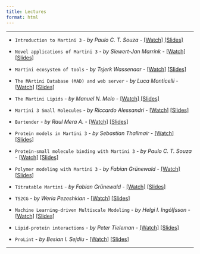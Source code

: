 ```yaml
---
title: Lectures
format: html
---
```


<hr>

- `Introduction to Martini 3` - *by Paulo C. T. Souza* - [[Watch]](https://youtu.be/lx8P577COfM) [[Slides]](https://cgmartini-library.s3.ca-central-1.amazonaws.com/0_Tutorials/Lectures/Introduction_to_Martini3.pdf)

- `Novel applications of Martini 3` - *by Siewert-Jan Marrink* - [[Watch]](https://www.youtube.com/watch?v=A72A9s980BQ) [[Slides]](https://cgmartini-library.s3.ca-central-1.amazonaws.com/0_Tutorials/Lectures/SJ-martini3-applications.pdf)

- `Martini ecosystem of tools` - *by Tsjerk Wassenaar* - [[Watch]](https://youtu.be/Gvf6W0fBqwg) [[Slides]](https://cgmartini-library.s3.ca-central-1.amazonaws.com/0_Tutorials/Lectures/Martini-Tools.pdf)

- `The MArtini Database (MAD) and web server` - *by Luca Monticelli* - [[Watch]](https://youtu.be/__LDjW2hB5Q) [[Slides]](https://cgmartini-library.s3.ca-central-1.amazonaws.com/0_Tutorials/Lectures/MAD_server.pdf)

- `The Martini Lipids` - *by Manuel N. Melo* - [[Watch]](https://youtu.be/cMhlpwoDtg8) [[Slides]](https://cgmartini-library.s3.ca-central-1.amazonaws.com/0_Tutorials/Lectures/MN_Melo_Martini_lipids.pdf)

- `Martini 3 Small Molecules` - *by Riccardo Alessandri* - [[Watch]](https://www.youtube.com/watch?v=PfgEx72KxVg) [[Slides]](https://cgmartini-library.s3.ca-central-1.amazonaws.com/0_Tutorials/Lectures/2021-09-02_MartiniWorkshop2021_Small_molecules-vFINAL.pdf)

- `Bartender` - *by Raul Mera A.* - [[Watch]](https://youtu.be/e6P79G9Z8r4) [[Slides]](https://cgmartini-library.s3.ca-central-1.amazonaws.com/0_Tutorials/Lectures/Bartender_RMera.pdf)

- `Protein models in Martini 3` - *by Sebastian Thallmair* - [[Watch]](https://youtu.be/KDej6wt7-x8) [[Slides]](https://cgmartini-library.s3.ca-central-1.amazonaws.com/0_Tutorials/Lectures/M3workshop-01.pdf)

- `Protein-small molecule binding with Martini 3` - *by Paulo C. T. Souza* - [[Watch]](https://www.youtube.com/watch?v=L-d2VVj5ZXo) [[Slides]](https://cgmartini-library.s3.ca-central-1.amazonaws.com/0_Tutorials/Lectures/Protein_Small_molecule_Binding.pdf)

- `Polymer modeling with Martini 3` - *by Fabian Grünewald* - [[Watch]](https://www.youtube.com/watch?v=SwTT5QY0mgI) [[Slides]](https://cgmartini-library.s3.ca-central-1.amazonaws.com/0_Tutorials/Lectures/PolyplyWorkshop2021.pdf)

- `Titratable Martini` - *by Fabian Grünewald* - [[Watch]](https://www.youtube.com/watch?v=G2V_UTccy-Y) [[Slides]](https://cgmartini-library.s3.ca-central-1.amazonaws.com/0_Tutorials/Lectures/TitratableMartiniWorkshop2021.pdf)

- `TS2CG` - *by Weria Pezeshkian* - [[Watch]](https://www.youtube.com/watch?v=iRL8wFIuuqE) [[Slides]](https://cgmartini-library.s3.ca-central-1.amazonaws.com/0_Tutorials/Lectures/weria_TS2CG.pdf)

- `Machine Learning-driven Multiscale Modeling` - *by Helgi I. Ingólfsson* - [[Watch]](https://www.youtube.com/watch?v=n5o9fKeVwuY) [[Slides]](https://cgmartini-library.s3.ca-central-1.amazonaws.com/0_Tutorials/Lectures/Martini+workshop+-+MuMMI+-+Ingolfsson.pdf)

- `Lipid-protein interactions` - *by Peter Tieleman* - [[Watch]](https://youtu.be/R3TRYUi7x9o) [[Slides]](https://cgmartini-library.s3.ca-central-1.amazonaws.com/0_Tutorials/Lectures/Martini-tieleman.pdf)

- `ProLint` - *by Besian I. Sejdiu* - [[Watch]](https://www.youtube.com/watch?v=_CYrEYkP--g) [[Slides]](https://cgmartini-library.s3.ca-central-1.amazonaws.com/0_Tutorials/Lectures/Sejdiu_MartiniWorkshop.pptx.pdf)

<hr>

